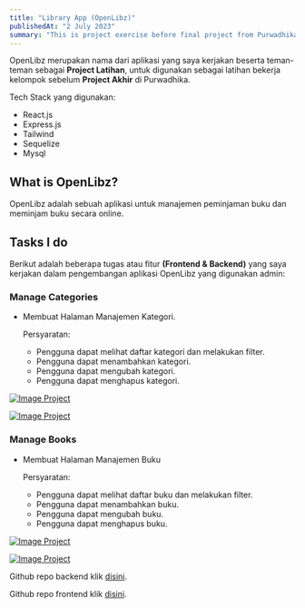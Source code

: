 ```yaml
---
title: "Library App (OpenLibz)"
publishedAt: "2 July 2023"
summary: "This is project exercise before final project from Purwadhika"
---
```


OpenLibz merupakan nama dari aplikasi yang saya kerjakan beserta teman-teman sebagai **Project Latihan**,
untuk digunakan sebagai latihan bekerja kelompok sebelum **Project Akhir** di Purwadhika.

Tech Stack yang digunakan:

- React.js
- Express.js
- Tailwind
- Sequelize
- Mysql

## What is OpenLibz?

OpenLibz adalah sebuah aplikasi untuk manajemen peminjaman buku dan meminjam buku secara online.

## Tasks I do

Berikut adalah beberapa tugas atau fitur **(Frontend & Backend)** yang saya kerjakan dalam pengembangan aplikasi OpenLibz yang digunakan admin:

### Manage Categories

- Membuat Halaman Manajemen Kategori.

  Persyaratan:

  - Pengguna dapat melihat daftar kategori dan melakukan filter.
  - Pengguna dapat menambahkan kategori.
  - Pengguna dapat mengubah kategori.
  - Pengguna dapat menghapus kategori.

[![Image Project](/project-kedua-screenshot/admin-books.png)](/project-kedua-screenshot/admin-books.png)

[![Image Project](/project-kedua-screenshot/admin-books-delete.png)](/project-kedua-screenshot/admin-books-delete.png)

### Manage Books

- Membuat Halaman Manajemen Buku

  Persyaratan:

  - Pengguna dapat melihat daftar buku dan melakukan filter.
  - Pengguna dapat menambahkan buku.
  - Pengguna dapat mengubah buku.
  - Pengguna dapat menghapus buku.

[![Image Project](/project-kedua-screenshot/admin-categories.png)](/project-kedua-screenshot/admin-categories.png)

[![Image Project](/project-kedua-screenshot/admin-categories-update.png)](/project-kedua-screenshot/admin-categories-update.png)

Github repo backend klik [disini](https://github.com/marsmallowz/library-api).

Github repo frontend klik [disini](https://github.com/marsmallowz/library-fe).
